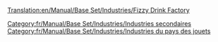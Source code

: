 [[Translation:en/Manual/Base Set/Industries/Fizzy Drink Factory]]

{{fr/Manual/Base Set/Industries/Industries|image=en/Manual/Base Set/Industries/FizzyDrinkFactory.png
|nom=Usine de boissons gazeuses
|climats=[[fr/Manual/Climat#pays-des-jouets|Pays des jouets]]
|accepte=[[fr/Manual/Base Set/Cargos/Coca-Cola|Coca-cola]],[[fr/Bulle|Bulle]]
|produit=[[fr/Manual/Base Set/Cargos/Boisson gazeuse|Boisson gazeuse]]
|notes=Absent des autres [[fr/Manual/Climat|climats]].
}}

[[Category:fr/Manual/Base Set/Industries/Industries secondaires]]
[[Category:fr/Manual/Base Set/Industries/Industries du pays des jouets]]